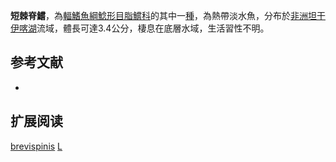 {{Speciesbox
| name = 短棘脊鱨
| image = 
| image_width = 250px
| image_caption = 
| status = LC
| status_system = IUCN3.1 
| genus = Lophiobagrus
| species = brevispinis
| authority = Bailey & Stewart, 1984
| synonyms = 
}}

'''短棘脊鱨'''，為[[輻鰭魚綱|輻鰭魚綱]][[鯰形目|鯰形目]][[脂鱨科|脂鱨科]]的其中一[[種|種]]，為熱帶淡水魚，分布於[[非洲|非洲]][[坦干伊喀湖|坦干伊喀湖]]流域，體長可達3.4公分，棲息在底層水域，生活習性不明。

==参考文献==
*{{FishBase_species|genus=Lophiobagrus|species=brevispinis|year=2015|month=6}}

== 扩展阅读 ==
{{refbegin}}
{{wikispecies-inline|Lophiobagrus brevispinis|短棘脊鱨}}
{{refend}}
{{Taxonbar|from=Q3318181}}

[[Category:脊鱨屬|brevispinis]]
[[Category:1984年描述的魚類|L]]